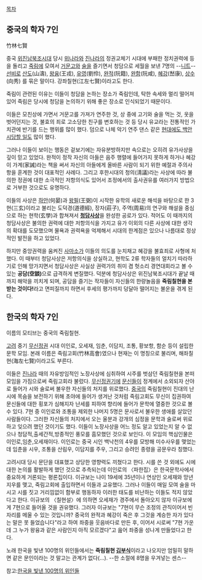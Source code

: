 [[목차]]

== 중국의 학자 7인 ==
竹林七賢

중국 [[위진남북조시대]] 당시 [[조위|위]]나라와 [[서진|진]]나라의 정권교체기 시대에 부패한 정치권력에 등을 돌리고 [[죽림]]에 모여서 [[거문고]]와 [[술]]을 즐기면서 청담으로 세월을 보낸 7명의 --[[니트]]-- [[선비]]로 [[산도]](山濤), [[왕융]](王戎), [[유영]](劉伶), [[완적]](阮籍), [[완함]](阮咸), [[혜강]](嵆康), [[상수]](向秀) 를 묶은 말이다. 강좌칠현(江左七賢)이라고도 한다.

죽림이 관련된 이유는 이들이 청담을 논하는 장소가 죽림인데, 탁한 속세와 멀리 떨어져 있어 죽림은 당시에 청담을 논의하기 위해 좋은 장소로 인식되었기 때문이다.

이들은 모친상에 가면서 거문고를 가져가 연주한 것, 상 중에 고기와 술을 먹는 것, 옷을 벗어던지는 것, 불효의 죄로 고소당한 친구를 변호하는 것 등 당시 유교라는 전통적인 가치관에 반기를 드는 행위를 많이 했다. 덤으로 나체 악기 연주 댄스 같은 [[카우치#s-2.1|현대에도 백안시당할 일]]도 많이 했다. 

그러나 이들이 보이는 행동은 겉보기에는 자유분방하지만 속으로는 오히려 유가사상을 깊이 믿고 있었다. 완적이 정작 자신의 아들은 음주 행렬에 들어가지 못하게 하거나 혜강이 가계(家誡)라는 책을 써서 자신의 아들에게 올바른 사람이 되기 위한 예절과 주의사항을 훈계한 것이 대표적인 사례다. 그리고 후한시대의 청의(淸議)라는 사상에 따라 불의한 정권에 대한 소극적인 저항의식도 있어서 조정에서의 출사권유를 여러가지 방법으로 거부한 것으로도 유명하다.

이들의 사상은 [[하안]](何晏)과 [[왕필]](王弼)이 시작한 유학의 새로운 해석을 바탕으로 한 3현(三玄)이라고 불리는 도덕경(道德經), 장자(莊子), 주역(周易)의 연구와 해설을 중심으로 하는 현학(玄學)과 합쳐져서 '''[[청담사상]]'''을 완성한 공로가 있다. 적어도 이 때까지의 청담사상은 불의한 권력에 대한 저항의식을 가지고 유가 이외의 다른 사상에 대한 생각의 확대를 도모했으며 물욕과 권력욕을 억제해서 시대의 한계점은 있으나 나름대로 정상적인 발전을 하고 있었다.

하지만 중앙권력을 움켜진 [[사마소]]가 이들의 의도를 눈치채고 혜강을 불효죄로 사형에 처했다. 이 때부터 청담사상은 저항의식을 상실하고, 현학도 2류 학자들의 얼치기 따라하기로 인해 망가지면서 청담사상은 사실상 권력가의 취미 겸 헛소리 경연대회라고 볼 수 있는 '''공담(空談)'''으로 급격하게 변질했다. 덕분에 청담사상은 위진남북조시대가 끝날 때까지 해악을 끼치게 되며, 공담을 즐기는 작자들이 자신들의 한량놀음을 '''죽림칠현을 본받는 것이다!'''라고 면피질까지 하면서 후세의 평가까지 덩달아 떨어지는 불운을 겪게 된다.

== 한국의 학자 7인 ==
이름의 모티브는 중국의 죽림칠현.

[[고려]] 중기 [[무신정권]] 시대 이인로, 오세재, 임춘, 이담지, 조통, 황보항, 함순 등이 설립한 문학 모임. 본래 이름은 죽림고회(竹林高會)였으나 현재는 이 명칭으로 불리며, 해좌칠현(海左七賢)이라고도 부른다.

이들은 [[진]]나라 때의 자유방임적인 노장사상에 심취하여 시주를 벗삼던 죽림칠현을 본떠 모임을 가짐으로써 죽림고회라 불렀다. [[무신정권]]기에 [[문신]]들이 정계에서 소외되자 산야로 들어가 시와 술로써 불우한 자신들의 처지를 위로했다. [[중국]]의 죽림칠현이 진대의 난시에 목숨을 보전하기 위해 초야에 들어가 생겨난 것처럼 죽림고회도 무신이 집권하여 문신들에 대한 횡포가 심해지자 난세를 피하여 향리에 들어가 문학에 열중한 것으로 볼 수 있다. 7현 중 이인로와 조통을 제외한 나머지 5명은 문사로서 불우한 생애를 살았던 사람들이다. 그러한 자신들의 처지에서 오는 울분과 강개의 심정을 문학과 술로써 위로하고 잊으려 했던 것이기도 했다. 이들이 노장사상을 어느 정도 알고 있었는지 알 수 없으나 청담적,출세간적,방종적인 풍모를 흠모했던 것으로 보인다. 이 모임의 핵심인물은 이인로,임춘,오세재이다. 이인로는 중국 시인 백낙천의 4우를 모방해 미수사우를 맺었는데 임춘을 시우, 조통을 산림우, 이담지를 주우, 그리고 승려인 종령을 공문우라 칭했다. 

고려시대 당시 문단을 대표했고 상당한 영향력도 끼쳤다고 한다. 시를 쓴 것 외에도 시에 대한 논의를 활발하게 했던 것으로 추측되는데 이인로의 〈파한집〉은 한국문학사에서 중요하게 거론되는 평론집이다. 이규보는 나이 19세에 35년이나 연상인 오세재와 망년지우를 맺고, 죽림고회에 출입하면서 이들과 교유했다. 그러나 이들이 매일 모여 술을 마시고 시를 짓고 거리낌없이 함부로 행동하자 이러한 태도를 비난하는 이들도 적지 않았다고 한다. 이규보의 〈칠현설〉에 의하면 오세재가 경주에서 돌아오지 않자 이규보에게 7현으로 들어올 것을 권유했다. 그러자 이규보는 "7현이 무슨 조정의 관직이어서 빈 자리를 메울 수 있는 것입니까? 중국의 완적과 혜강이 죽은 후 그것을 계승한 자가 있다는 말은 못 들었습니다"라고 하여 좌중을 웃음바다로 만든 후, 이어서 시로써 "7현 가운데 그 누가 왕융과 같은 사람인지 아직 모르겠다"고 읊어 좌중을 성나게 만들었다고 한다.

노래 한국을 빛낸 100명의 위인들에서는 '''죽림칠현 [[김부식]]'''이라고 나오지만 엄밀히 말하면 같은 문인이라는 것 말고는 관계가 없다(...). --한 소절에 8명을 우겨넣는 센스--

참고:[[한국을 빛낸 100명의 위인들]]  
